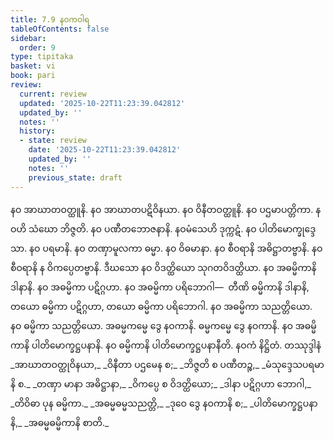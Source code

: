 ```yaml
---
title: 7.9 နဝကဝါရ
tableOfContents: false
sidebar:
  order: 9
type: tipitaka
basket: vi
book: pari
review:
  current: review
  updated: '2025-10-22T11:23:39.042812'
  updated_by: ''
  notes: ''
  history:
  - state: review
    date: '2025-10-22T11:23:39.042812'
    updated_by: ''
    notes: ''
    previous_state: draft
---
```



<ReviewStatus review={frontmatter.review} showDetails={true} />

<HypothesisAnnotation frontmatter={frontmatter} />

<DynamicBreadcrumb />

<Division number="329" book="pari" e="ch" v="5" p="244">

<Paragraph number="1559" book="pari">
နဝ အာဃာတဝတ္ထူနိ. နဝ အာဃာတပဋိဝိနယာ. နဝ ဝိနီတဝတ္ထူနိ. နဝ ပဌမာပတ္တိကာ. နဝဟိ သံဃော ဘိဇ္ဇတိ. နဝ ပဏီတဘောဇနာနိ. နဝမံသေဟိ ဒုက္ကဋံ. နဝ ပါတိမောက္ခုဒ္ဒေသာ. နဝ ပရမာနိ. နဝ တဏှာမူလကာ ဓမ္မာ. နဝ ဝိဓမာနာ. နဝ စီဝရာနိ အဓိဋ္ဌာတဗ္ဗာနိ. နဝ စီဝရာနိ န ဝိကပ္ပေတဗ္ဗာနိ. ဒီဃသော နဝ ဝိဒတ္ထိယော သုဂတဝိဒတ္ထိယာ. နဝ အဓမ္မိကာနိ ဒါနာနိ. နဝ အဓမ္မိကာ ပဋိဂ္ဂဟာ. နဝ အဓမ္မိကာ ပရိဘောဂါ—  တီဏိ ဓမ္မိကာနိ ဒါနာနိ, တယော ဓမ္မိကာ ပဋိဂ္ဂဟာ, တယော ဓမ္မိကာ ပရိဘောဂါ. နဝ အဓမ္မိကာ သညတ္တိယော. နဝ ဓမ္မိကာ သညတ္တိယော. အဓမ္မကမ္မေ ဒွေ နဝကာနိ. ဓမ္မကမ္မေ ဒွေ နဝကာနိ. နဝ အဓမ္မိကာနိ ပါတိမောက္ခဋ္ဌပနာနိ. နဝ ဓမ္မိကာနိ ပါတိမောက္ခဋ္ဌပနာနီတိ.

</Paragraph>
</Division>

<Paragraph number="1560" type="center" book="pari">
နဝကံ နိဋ္ဌိတံ.



</Paragraph>

<Paragraph number="1561" type="center" book="pari">
တဿုဒ္ဒါနံ


</Paragraph>

<Paragraph number="1562" type="verses" book="pari">
_အာဃာတဝတ္ထုဝိနယာ,_  
_ဝိနီတာ ပဌမေန စ;_  
_ဘိဇ္ဇတိ စ ပဏီတဉ္စ,_  
_မံသုဒ္ဒေသပရမာနိ စ._  

</Paragraph>

<Paragraph number="1563" type="verses" book="pari">
_တဏှာ မာနာ အဓိဋ္ဌာနာ,_  
_ဝိကပ္ပေ စ ဝိဒတ္ထိယော;_  
_ဒါနာ ပဋိဂ္ဂဟာ ဘောဂါ,_  
_တိဝိဓာ ပုန ဓမ္မိကာ._  

</Paragraph>

<Paragraph number="1564" type="verses" book="pari">
_အဓမ္မဓမ္မသညတ္တိ,_  
_ဒုဝေ ဒွေ နဝကာနိ စ;_  
_ပါတိမောက္ခဋ္ဌပနာနိ,_  
_အဓမ္မဓမ္မိကာနိ စာတိ._
</Paragraph>